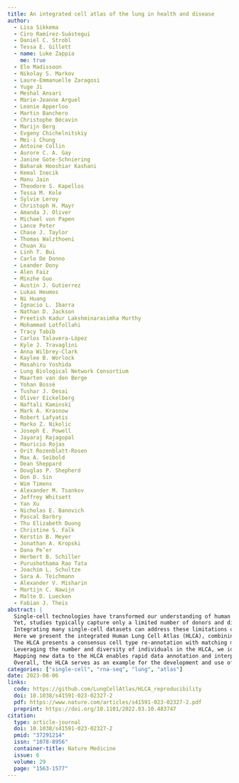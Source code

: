 ```yaml
---
title: An integrated cell atlas of the lung in health and disease
author:
  - Lisa Sikkema
  - Ciro Ramírez-Suástegui
  - Daniel C. Strobl
  - Tessa E. Gillett
  - name: Luke Zappia
    me: true
  - Elo Madissoon
  - Nikolay S. Markov
  - Laure-Emmanuelle Zaragosi
  - Yuge Ji
  - Meshal Ansari
  - Marie-Jeanne Arguel
  - Leonie Apperloo
  - Martin Banchero
  - Christophe Bécavin
  - Marijn Berg
  - Evgeny Chichelnitskiy
  - Mei-i Chung
  - Antoine Collin
  - Aurore C. A. Gay
  - Janine Gote-Schniering
  - Baharak Hooshiar Kashani
  - Kemal Inecik
  - Manu Jain
  - Theodore S. Kapellos
  - Tessa M. Kole
  - Sylvie Leroy
  - Christoph H. Mayr
  - Amanda J. Oliver
  - Michael von Papen
  - Lance Peter
  - Chase J. Taylor
  - Thomas Walzthoeni
  - Chuan Xu
  - Linh T. Bui
  - Carlo De Donno
  - Leander Dony
  - Alen Faiz
  - Minzhe Guo
  - Austin J. Gutierrez
  - Lukas Heumos
  - Ni Huang
  - Ignacio L. Ibarra
  - Nathan D. Jackson
  - Preetish Kadur Lakshminarasimha Murthy
  - Mohammad Lotfollahi
  - Tracy Tabib
  - Carlos Talavera-López
  - Kyle J. Travaglini
  - Anna Wilbrey-Clark
  - Kaylee B. Worlock
  - Masahiro Yoshida
  - Lung Biological Network Consortium
  - Maarten van den Berge
  - Yohan Bossé
  - Tushar J. Desai
  - Oliver Eickelberg
  - Naftali Kaminski
  - Mark A. Krasnow
  - Robert Lafyatis
  - Marko Z. Nikolic
  - Joseph E. Powell
  - Jayaraj Rajagopal
  - Mauricio Rojas
  - Orit Rozenblatt-Rosen
  - Max A. Seibold
  - Dean Sheppard
  - Douglas P. Shepherd
  - Don D. Sin
  - Wim Timens
  - Alexander M. Tsankov
  - Jeffrey Whitsett
  - Yan Xu
  - Nicholas E. Banovich
  - Pascal Barbry
  - Thu Elizabeth Duong
  - Christine S. Falk
  - Kerstin B. Meyer
  - Jonathan A. Kropski
  - Dana Pe’er
  - Herbert B. Schiller
  - Purushothama Rao Tata
  - Joachim L. Schultze
  - Sara A. Teichmann
  - Alexander V. Misharin
  - Martijn C. Nawijn
  - Malte D. Luecken
  - Fabian J. Theis
abstract: |
  Single-cell technologies have transformed our understanding of human tissues.
  Yet, studies typically capture only a limited number of donors and disagree on cell type definitions.
  Integrating many single-cell datasets can address these limitations of individual studies and capture the variability present in the population.
  Here we present the integrated Human Lung Cell Atlas (HLCA), combining 49 datasets of the human respiratory system into a single atlas spanning over 2.4 million cells from 486 individuals.
  The HLCA presents a consensus cell type re-annotation with matching marker genes, including annotations of rare and previously undescribed cell types.
  Leveraging the number and diversity of individuals in the HLCA, we identify gene modules that are associated with demographic covariates such as age, sex and body mass index, as well as gene modules changing expression along the proximal-to-distal axis of the bronchial tree.
  Mapping new data to the HLCA enables rapid data annotation and interpretation. Using the HLCA as a reference for the study of disease, we identify shared cell states across multiple lung diseases, including SPP1+ profibrotic monocyte-derived macrophages in COVID-19, pulmonary fibrosis and lung carcinoma.
  Overall, the HLCA serves as an example for the development and use of large-scale, cross-dataset organ atlases within the Human Cell Atlas.
categories: ["single-cell", "rna-seq", "lung", "atlas"]
date: 2023-08-06
links:
  code: https://github.com/LungCellAtlas/HLCA_reproducibility
  doi: 10.1038/s41591-023-02327-2
  pdf: https://www.nature.com/articles/s41591-023-02327-2.pdf
  preprint: https://doi.org/10.1101/2022.03.10.483747
citation:
  type: article-journal
  doi: 10.1038/s41591-023-02327-2
  pmid: "37291214"
  issn: "1078-8956"
  container-title: Nature Medicine
  issue: 6
  volume: 29
  page: "1563-1577"
---
```

